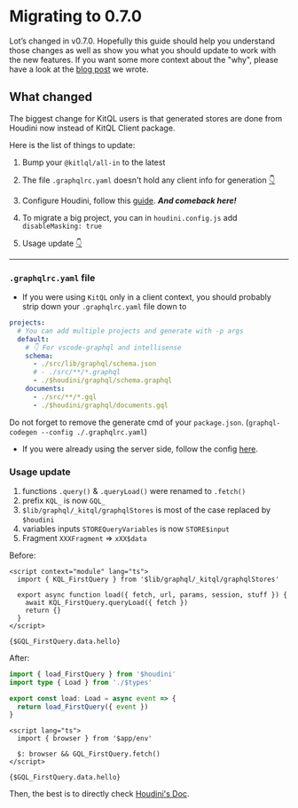 # Migrating to 0.7.0

Lot’s changed in v0.7.0. Hopefully this guide should help you understand those changes as well as
show you what you should update to work with the new features. If you want some more context about the "why", please have a look at
the [blog post](https://www.the-guild.dev/blog/houdini-and-kitql) we wrote.

## What changed

The biggest change for KitQL users is that generated stores are done from Houdini now instead of KitQL Client package.

Here is the list of things to update:

1. Bump your `@kitlql/all-in` to the latest

1. The file `.graphqlrc.yaml` doesn't hold any client info for generation [👇](#graphqlrcyaml-file)

1. Configure Houdini, follow this [guide](/docs/setup/01_houdini). **_And comeback here!_**

1. To migrate a big project, you can in `houdini.config.js` add `disableMasking: true`

1. Usage update [👇](#usage-update)

---

### `.graphqlrc.yaml` file

- If you were using `KitQL` only in a client context, you should probably strip down your `.graphqlrc.yaml` file down to

```yaml filename=".graphqlrc.yaml"
projects:
  # You can add multiple projects and generate with -p args
  default:
    # 👇 For vscode-graphql and intellisense
    schema:
      - ./src/lib/graphql/schema.json
      # - ./src/**/*.graphql
      - ./$houdini/graphql/schema.graphql
    documents:
      - ./src/**/*.gql
      - ./$houdini/graphql/documents.gql
```

Do not forget to remove the generate cmd of your `package.json`. (`graphql-codegen --config ./.graphqlrc.yaml`)

- If you were already using the server side, follow the config [here](/docs/setup/02_server#code-generator).

### Usage update

1. functions `.query()` & `.queryLoad()` were renamed to `.fetch()`
1. prefix `KQL_` is now `GQL_`
1. `$lib/graphql/_kitql/graphqlStores` is most of the case replaced by `$houdini`
1. variables inputs `STOREQueryVariables` is now `STORE$input`
1. Fragment `XXXFragment` => `xXX$data`

Before:

```svelte
<script context="module" lang="ts">
  import { KQL_FirstQuery } from '$lib/graphql/_kitql/graphqlStores'

  export async function load({ fetch, url, params, session, stuff }) {
    await KQL_FirstQuery.queryLoad({ fetch })
    return {}
  }
</script>

{$GQL_FirstQuery.data.hello}
```

After:

```ts filename="page.ts"
import { load_FirstQuery } from '$houdini'
import type { Load } from './$types'

export const load: Load = async event => {
  return load_FirstQuery({ event })
}
```

```svelte filename="page.svelte"
<script lang="ts">
  import { browser } from '$app/env'

  $: browser && GQL_FirstQuery.fetch()
</script>

{$GQL_FirstQuery.data.hello}
```

Then, the best is to directly check [Houdini's Doc](https://www.houdinigraphql.com/guides/working-with-graphql).
